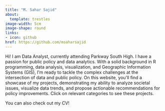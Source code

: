 ```yaml
---
title: "M. Sahar Sajid"
about:
  template: trestles
image-width: 5cm
image-shape: round
links:
- icon: github
href: https://github.com/msaharsajid
---
```


Hi! I am Data Analyst, currently attending Parkway South High. I have a passion for public policy and data analytics. With a solid background in R programming, data analysis, visualization, and Geographic Information Systems (GIS), I’m ready to tackle the complex challenges at the intersection of data and public policy. On this website, you’ll find a showcase of my projects, demonstrating my ability to analyze societal issues, visualize data trends, and propose actionable recommendations for policy improvements. Click on relevant categories to see these projects.

You can also check out my CV!
